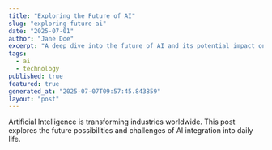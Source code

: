 ```yaml
---
title: "Exploring the Future of AI"
slug: "exploring-future-ai"
date: "2025-07-01"
author: "Jane Doe"
excerpt: "A deep dive into the future of AI and its potential impact on various sectors."
tags:
  - ai
  - technology
published: true
featured: true
generated_at: "2025-07-07T09:57:45.843859"
layout: "post"
---
```


Artificial Intelligence is transforming industries worldwide. This post explores the future possibilities and challenges of AI integration into daily life.